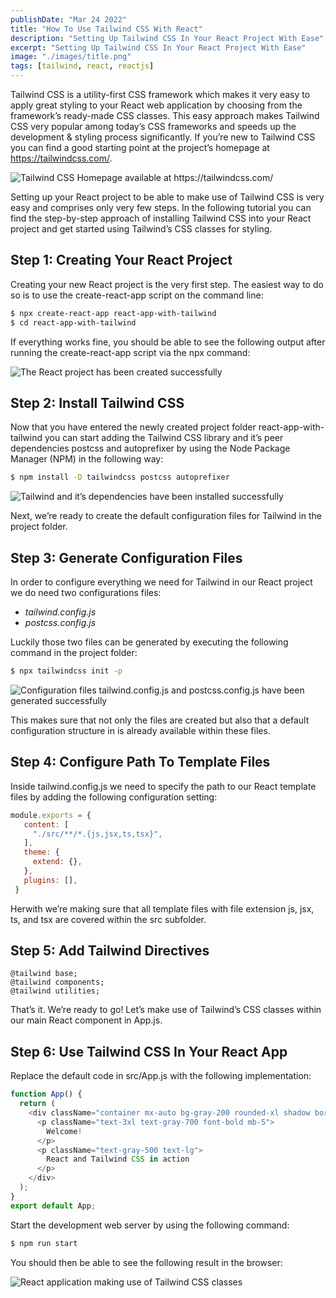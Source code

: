 ```yaml
---
publishDate: "Mar 24 2022"
title: "How To Use Tailwind CSS With React"
description: "Setting Up Tailwind CSS In Your React Project With Ease"
excerpt: "Setting Up Tailwind CSS In Your React Project With Ease"
image: "./images/title.png"
tags: [tailwind, react, reactjs]
---
```


Tailwind CSS is a utility-first CSS framework which makes it very easy to apply great styling to your React web application by choosing from the framework’s ready-made CSS classes. This easy approach makes Tailwind CSS very popular among today’s CSS frameworks and speeds up the development & styling process significantly. If you’re new to Tailwind CSS you can find a good starting point at the project’s homepage at https://tailwindcss.com/.

![Tailwind CSS Homepage available at https://tailwindcss.com/
](./images/10.png)

Setting up your React project to be able to make use of Tailwind CSS is very easy and comprises only very few steps. In the following tutorial you can find the step-by-step approach of installing Tailwind CSS into your React project and get started using Tailwind’s CSS classes for styling.

## Step 1: Creating Your React Project

Creating your new React project is the very first step. The easiest way to do so is to use the create-react-app script on the command line:

```bash
$ npx create-react-app react-app-with-tailwind
$ cd react-app-with-tailwind
```

If everything works fine, you should be able to see the following output after running the create-react-app script via the npx command:

![The React project has been created successfully](./images/20.png)

## Step 2: Install Tailwind CSS

Now that you have entered the newly created project folder react-app-with-tailwind you can start adding the Tailwind CSS library and it’s peer dependencies postcss and autoprefixer by using the Node Package Manager (NPM) in the following way:

```bash
$ npm install -D tailwindcss postcss autoprefixer
```

![Tailwind and it’s dependencies have been installed successfully](./images/30.png)

Next, we’re ready to create the default configuration files for Tailwind in the project folder.

## Step 3: Generate Configuration Files

In order to configure everything we need for Tailwind in our React project we do need two configurations files:

- *tailwind.config.js*
- *postcss.config.js*

Luckily those two files can be generated by executing the following command in the project folder:

```bash
$ npx tailwindcss init -p
```

![Configuration files tailwind.config.js and postcss.config.js have been generated successfully](./images/40.png)

This makes sure that not only the files are created but also that a default configuration structure in is already available within these files.

## Step 4: Configure Path To Template Files

Inside tailwind.config.js we need to specify the path to our React template files by adding the following configuration setting:

```js
module.exports = {
   content: [
     "./src/**/*.{js,jsx,ts,tsx}",
   ],
   theme: {
     extend: {},
   },
   plugins: [],
 }
```

Herwith we’re making sure that all template files with file extension js, jsx, ts, and tsx are covered within the src subfolder.

## Step 5: Add Tailwind Directives

```
@tailwind base;
@tailwind components;
@tailwind utilities;
```

That’s it. We’re ready to go! Let’s make use of Tailwind’s CSS classes within our main React component in App.js.

## Step 6: Use Tailwind CSS In Your React App

Replace the default code in src/App.js with the following implementation:

```js
function App() {
  return (
    <div className="container mx-auto bg-gray-200 rounded-xl shadow border p-8 m-10">
      <p className="text-3xl text-gray-700 font-bold mb-5">
        Welcome!
      </p>
      <p className="text-gray-500 text-lg">
        React and Tailwind CSS in action
      </p>
    </div>
  );
}
export default App;
```

Start the development web server by using the following command:

```bash
$ npm run start
```

You should then be able to see the following result in the browser:

![React application making use of Tailwind CSS classes](images/50.png)